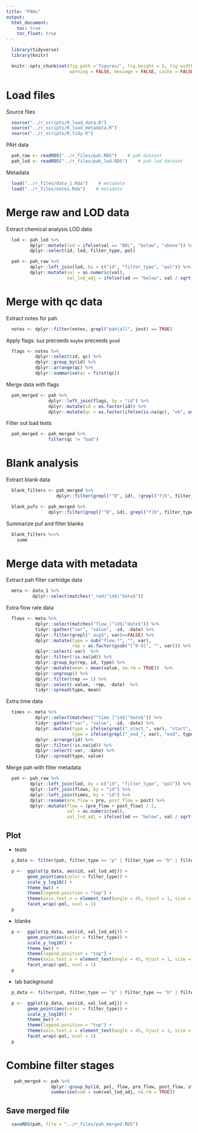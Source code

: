 ```yaml
---
title: "PAHs"
output:
  html_document:
    toc: true
    toc_float: true
---
```


```r
  library(tidyverse)
  library(knitr)
```

```r
  knitr::opts_chunk$set(fig.path ='figures/', fig.height = 5, fig.width = 13,
                        warning = FALSE, message = FALSE, cache = FALSE)
```

# Load files

Source files

```r
  source("../r_scripts/R_load_data.R")
  source("../r_scripts/R_load_metadata.R")
  source("../r_scripts/R_tidy.R")
```

PAH data

```r
  pah_raw <- readRDS("../r_files/pah.RDS")    # pah dataset
  pah_lod <- readRDS("../r_files/pah_lod.RDS")    # pah lod dataset
```

Metadata

```r
  load("../r_files/data_1.Rda")    # metadata
  load("../r_files/notes.Rda")    # metadata
```

# Merge raw and LOD data

Extract chemical analysis LOD data

```r
  lod <- pah_lod %>%
         dplyr::mutate(lod = ifelse(val == "BDL", "below", "above")) %>%
         dplyr::select(id, lod, filter_type, pol)
```

```r
  pah <- pah_raw %>% 
         dplyr::left_join(lod, by = c("id", "filter_type", "pol")) %>%
         dplyr::mutate(val = as.numeric(val),
                       val_lod_adj = ifelse(lod == "below", val / sqrt(2), val))
```

# Merge with qc data

Extract notes for pah

```r
  notes <- dplyr::filter(notes, grepl("pah|all", inst) == TRUE)
```

Apply flags: `bad` preceeds `maybe` preceeds `good`

```r
  flags <- notes %>%
           dplyr::select(id, qc) %>%
           dplyr::group_by(id) %>%
           dplyr::arrange(qc) %>%
           dplyr::summarise(qc = first(qc))
```

Merge data with flags

```r
  pah_merged <- pah %>%
                dplyr::left_join(flags, by = "id") %>%
                dplyr::mutate(id = as.factor(id)) %>%
                dplyr::mutate(qc = as.factor(ifelse(is.na(qc), "ok", as.character(qc))))
```

Filter out bad tests

```r
  pah_merged <- pah_merged %>% 
                filter(qc != "bad")
```

# Blank analysis 

Extract blank data

```r
  blank_filters <- pah_merged %>%
                   dplyr::filter(grepl("^B", id), !grepl("f|b", filter_type))

  blank_pufs <- pah_merged %>%
                dplyr::filter(grepl("^B", id), grepl("f|b", filter_type))
```

Summarize puf and filter blanks

```r
  blank_filters %<>%
    summ
```

# Merge data with metadata

Extract pah filter cartridge data

```r
  meta <- data_1 %>%
          dplyr::select(matches("_red|^id$|^date$"))
```

Extra flow rate data

```r
  flows <- meta %>%
           dplyr::select(matches("flow_|^id$|^date$")) %>%
           tidyr::gather("var", "value", -id, -date) %>%
           dplyr::filter(grepl("_avg$", var)==FALSE) %>%
           dplyr::mutate(type = sub("flow.*", "", var),
                         rep = as.factor(gsub("[^0-9]", "", var))) %>%
           dplyr::select(-var)  %>%
           dplyr::filter(!is.na(id)) %>%
           dplyr::group_by(rep, id, type) %>%
           dplyr::mutate(mean = mean(value, na.rm = TRUE))  %>%
           dplyr::ungroup() %>%
           dplyr::filter(rep == 1) %>%
           dplyr::select(-value, -rep, -date)  %>%
           tidyr::spread(type, mean)
```

Extra time data

```r
  times <- meta %>% 
           dplyr::select(matches("^time_|^id$|^date$")) %>%
           tidyr::gather("var", "value", -id, -date) %>%
           dplyr::mutate(type = ifelse(grepl("_start_", var), "start", "NA"),
                         type = ifelse(grepl("_end_", var), "end", type)) %>%
           dplyr::arrange(id) %>%
           dplyr::filter(!is.na(id)) %>%  
           dplyr::select(-var, -date) %>%  
           tidyr::spread(type, value)
```

Merge pah with filter metadata

```r
  pah <- pah_raw %>% 
         dplyr::left_join(lod, by = c("id", "filter_type", "pol")) %>%
         dplyr::left_join(flows, by = "id") %>%
         dplyr::left_join(times, by = "id") %>%  
         dplyr::rename(pre_flow = pre, post_flow = post) %>%
         dplyr::mutate(flow = (pre_flow + post_flow) / 2,
                       val = as.numeric(val),
                       val_lod_adj = ifelse(lod == "below", val / sqrt(2), val))
```

## Plot

* tests

```r
  p_data <- filter(pah, filter_type == "p" | filter_type == "b" | filter_type == "f", grepl("^[0-9]", pah$id))

  p <-  ggplot(p_data, aes(id, val_lod_adj)) +
        geom_point(aes(color = filter_type)) +
        scale_y_log10() +
        theme_bw() +
        theme(legend.position = "top") +
        theme(axis.text.x = element_text(angle = 45, hjust = 1, size = 7)) +
        facet_wrap(~pol, ncol = 1)
  p
```

* blanks

```r


  p <-  ggplot(p_data, aes(id, val_lod_adj)) +
        geom_point(aes(color = filter_type)) +
        scale_y_log10() +
        theme_bw() +
        theme(legend.position = "top") +
        theme(axis.text.x = element_text(angle = 45, hjust = 1, size = 7)) +
        facet_wrap(~pol, ncol = 1)
  p
```

* lab background

```r
  p_data <- filter(pah, filter_type == "p" | filter_type == "b" | filter_type == "f", grepl("^G", pah$id))

  p <-  ggplot(p_data, aes(id, val_lod_adj)) +
        geom_point(aes(color = filter_type)) +
        scale_y_log10() +
        theme_bw() +
        theme(legend.position = "top") +
        theme(axis.text.x = element_text(angle = 45, hjust = 1, size = 7)) +
        facet_wrap(~pol, ncol = 1)
  p
```
 
# Combine filter stages

```r
   pah_merged <- pah %>%
                 dplyr::group_by(id, pol, flow, pre_flow, post_flow, start, end) %>%
                 summarise(sum = sum(val_lod_adj, na.rm = TRUE))
```

## Save merged file

```r
  saveRDS(pah, file = "../r_files/pah_merged.RDS")
```
